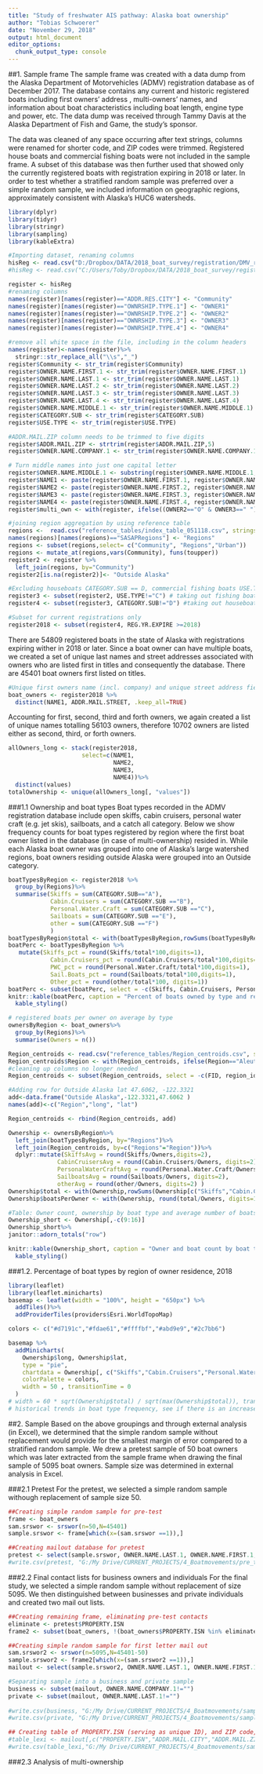 ```yaml
---
title: "Study of freshwater AIS pathway: Alaska boat ownership"
author: "Tobias Schwoerer"
date: "November 29, 2018"
output: html_document
editor_options: 
  chunk_output_type: console
---
```


##1. Sample frame 
The sample frame was created with a data dump from the Alaska Department of Motorvehicles (ADMV) registration database as of December 2017. The database contains any current and historic registered boats including first owners' address , multi-owners' names, and information about boat characteristics including boat length, engine type and power, etc. The data dump was received through Tammy Davis at the Alaska Department of Fish and Game, the study's sponsor. 

The data was cleaned of any space occurring after text strings, columns were renamed for shorter code, and ZIP codes were trimmed. Registered house boats and commercial fishing boats were not included in the sample frame. A subset of this database was then further used that showed only the currently registered boats with registration expiring in 2018 or later. In order to test whether a stratified random sample was preferred over a simple random sample, we included information on geographic regions, approximately consistent with Alaska's HUC6 watersheds.  
```r

library(dplyr)
library(tidyr)
library(stringr)
library(sampling)
library(kableExtra)

#Importing dataset, renaming columns
hisReg <- read.csv("D:/Dropbox/DATA/2018_boat_survey/registration/DMV_registered_boats_data_2017.csv", stringsAsFactors=FALSE)
#hisReg <- read.csv("C:/Users/Toby/Dropbox/DATA/2018_boat_survey/registration/DMV_registered_boats_data_2017.csv", stringsAsFactors=FALSE)

register <- hisReg
#renaming columns
names(register)[names(register)=="ADDR.RES.CITY"] <- "Community"
names(register)[names(register)=="OWNRSHIP.TYPE.1"] <- "OWNER1"
names(register)[names(register)=="OWNRSHIP.TYPE.2"] <- "OWNER2"
names(register)[names(register)=="OWNRSHIP.TYPE.3"] <- "OWNER3"
names(register)[names(register)=="OWNRSHIP.TYPE.4"] <- "OWNER4"

#remove all white space in the file, including in the column headers
names(register)<-names(register)%>% 
  stringr::str_replace_all("\\s","_")
register$Community <- str_trim(register$Community)
register$OWNER.NAME.FIRST.1 <- str_trim(register$OWNER.NAME.FIRST.1)
register$OWNER.NAME.LAST.1 <- str_trim(register$OWNER.NAME.LAST.1)
register$OWNER.NAME.LAST.2 <- str_trim(register$OWNER.NAME.LAST.2)
register$OWNER.NAME.LAST.3 <- str_trim(register$OWNER.NAME.LAST.3)
register$OWNER.NAME.LAST.4 <- str_trim(register$OWNER.NAME.LAST.4)
register$OWNER.NAME.MIDDLE.1 <- str_trim(register$OWNER.NAME.MIDDLE.1)
register$CATEGORY.SUB <- str_trim(register$CATEGORY.SUB)
register$USE.TYPE <- str_trim(register$USE.TYPE)

#ADDR.MAIL.ZIP column needs to be trimmed to five digits
register$ADDR.MAIL.ZIP <- strtrim(register$ADDR.MAIL.ZIP,5)
register$OWNER.NAME.COMPANY.1 <- str_trim(register$OWNER.NAME.COMPANY.1)

# Turn middle names into just one capital letter
register$OWNER.NAME.MIDDLE.1 <- substring(register$OWNER.NAME.MIDDLE.1, 1, 1)
register$NAME1 <- paste(register$OWNER.NAME.FIRST.1, register$OWNER.NAME.MIDDLE.1, register$OWNER.NAME.LAST.1, register$OWNER.NAME.COMPANY.1, sep=" ")
register$NAME2 <- paste(register$OWNER.NAME.FIRST.2, register$OWNER.NAME.MIDDLE.2, register$OWNER.NAME.LAST.2, register$OWNER.NAME.COMPANY.2, sep=" ")
register$NAME3 <- paste(register$OWNER.NAME.FIRST.3, register$OWNER.NAME.MIDDLE.3, register$OWNER.NAME.LAST.3, register$OWNER.NAME.COMPANY.3, sep=" ")
register$NAME4 <- paste(register$OWNER.NAME.FIRST.4, register$OWNER.NAME.MIDDLE.4, register$OWNER.NAME.LAST.4, register$OWNER.NAME.COMPANY.4, sep=" ")
register$multi_own <- with(register, ifelse((OWNER2=="O" & OWNER3==" "),2,ifelse((OWNER3=="O" & OWNER4==" "),3,ifelse((OWNER4=="O"|OWNER4=="S"),4,1))))

#joining region aggregation by using reference table
regions <-  read.csv("reference_tables/index_table_051118.csv", stringsAsFactors=FALSE)
names(regions)[names(regions)=="SASAPRegions"] <- "Regions"
regions <- subset(regions,select= c("Community", "Regions","Urban"))
regions <- mutate_at(regions,vars(Community), funs(toupper))
register2 <- register %>%
  left_join(regions, by="Community")
register2[is.na(register2)]<- "Outside Alaska"

#Excluding houseboats CATEGORY.SUB == D, commercial fishing boats USE.TYPE == C
register3 <- subset(register2, USE.TYPE!="C") # taking out fishing boats
register4 <- subset(register3, CATEGORY.SUB!="D") #taking out houseboats

#Subset for current registrations only
register2018 <- subset(register4, REG.YR.EXPIRE >=2018)
```

There are 54809 registered boats in the state of Alaska with registrations expiring wither in 2018 or later. Since a boat owner can have multiple boats, we created a set of unique last names and street addresses associated with owners who are listed first in titles and consequently the database. There are 45401 boat owners first listed on titles. 

```r
#Unique first owners name (incl. company) and unique street address field
boat_owners <- register2018 %>%
  distinct(NAME1, ADDR.MAIL.STREET, .keep_all=TRUE)
```

Accounting for first, second, third and forth owners, we again created a list of unique names totalling  56103 owners, therefore 10702 owners are listed either as second, third, or forth owners. 
```r
allOwners_long <- stack(register2018, 
                     select=c(NAME1, 
                              NAME2, 
                              NAME3,
                              NAME4))%>%
  distinct(values)
totalOwnership <- unique(allOwners_long[, "values"])
```  


###1.1 Ownership and boat types 
Boat types recorded in the ADMV registration database include open skiffs, cabin cruisers, personal water craft (e.g. jet skis), sailboats, and a catch all category. Below we show frequency counts for boat types registered by region where the first boat owner listed in the database (in case of multi-ownership) resided in. While each Alaska boat owner was grouped into one of Alaska's large watershed regions,  boat owners residing outside Alaska were grouped into an Outside category. 
```r
boatTypesByRegion <- register2018 %>%
  group_by(Regions)%>%
  summarise(Skiffs = sum(CATEGORY.SUB=="A"),
            Cabin.Cruisers = sum(CATEGORY.SUB =="B"),
            Personal.Water.Craft = sum(CATEGORY.SUB =="C"),
            Sailboats = sum(CATEGORY.SUB =="E"),
            other = sum(CATEGORY.SUB =="F")
            )
boatTypesByRegion$total <- with(boatTypesByRegion,rowSums(boatTypesByRegion[c("Skiffs","Cabin.Cruisers","Personal.Water.Craft","Sailboats","other")]))
boatPerc <- boatTypesByRegion %>%
   mutate(Skiffs_pct = round(Skiffs/total*100,digits=1),
            Cabin.Cruisers_pct = round(Cabin.Cruisers/total*100,digits=1),
            PWC_pct = round(Personal.Water.Craft/total*100,digits=1),
            Sail.Boats_pct = round(Sailboats/total*100,digits=1),
            Other_pct = round(other/total*100, digits=1))
boatPerc <- subset(boatPerc, select = -c(Skiffs, Cabin.Cruisers, Personal.Water.Craft, Sailboats, other, total)) #dropping unnecessary columns
knitr::kable(boatPerc, caption = "Percent of boats owned by type and region of owner residence, 2018")%>%
  kable_styling()

# registered boats per owner on average by type
ownersByRegion <- boat_owners%>%
  group_by(Regions)%>%
  summarise(Owners = n())

Region_centroids <- read.csv("reference_tables/Region_centroids.csv", stringsAsFactors = FALSE)
Region_centroids$Region <- with(Region_centroids, ifelse(Region=="Aleutian Islands", "Alaska Peninsula and Aleutian Islands", Region))
#cleaning up columns no longer needed
Region_centroids <- subset(Region_centroids, select = -c(FID, region_id, area_km))

#Adding row for Outside Alaska lat 47.6062, -122.3321
add<-data.frame("Outside Alaska",-122.3321,47.6062 )
names(add)<-c("Region","long", "lat")

Region_centroids <- rbind(Region_centroids, add)

Ownership <- ownersByRegion%>%
  left_join(boatTypesByRegion, by="Regions")%>%
  left_join(Region_centroids, by=c("Regions"="Region"))%>%
  dplyr::mutate(SkiffsAvg = round(Skiffs/Owners,digits=2),
              CabinCruisersAvg = round(Cabin.Cruisers/Owners, digits=2),
              PersonalWaterCraftAvg = round(Personal.Water.Craft/Owners,digits=2),
              SailboatsAvg = round(Sailboats/Owners, digits=2),
              otherAvg = round(other/Owners, digits=2) )
Ownership$total <- with(Ownership,rowSums(Ownership[c("Skiffs","Cabin.Cruisers","Personal.Water.Craft","Sailboats","other")]))
Ownership$boatsPerOwner <- with(Ownership, round(total/Owners, digits=1))

#Table: Owner count, ownership by boat type and average number of boats owned in 2018
Ownership_short <- Ownership[,-c(9:16)]
Ownership_short%>%
janitor::adorn_totals("row")

knitr::kable(Ownership_short, caption = "Owner and boat count by boat type and region of owner residence, 2018")%>%
  kable_styling()
```

###1.2. Percentage of boat types by region of owner residence, 2018
```r
library(leaflet)
library(leaflet.minicharts)
basemap <- leaflet(width = "100%", height = "650px") %>%
  addTiles()%>%
  addProviderTiles(providers$Esri.WorldTopoMap)

colors <- c("#d7191c","#fdae61","#ffffbf","#abd9e9","#2c7bb6")

basemap %>%
  addMinicharts(
    Ownership$long, Ownership$lat,
    type = "pie",
    chartdata = Ownership[, c("Skiffs","Cabin.Cruisers","Personal.Water.Craft","Sailboats","other")], 
    colorPalette = colors, 
    width = 50 , transitionTime = 0
  )
# width = 60 * sqrt(Ownership$total) / sqrt(max(Ownership$total)), transitionTime = 0
# historical trends in boat type frequency, see if there is an increase in personal water craft, can't look at this since database is showing expired and not renewed assets for a certain year and not what in that year was actually registered. In cany case below is the code. 
```


##2. Sample
Based on the above groupings and through external analysis (in Excel), we determined that the simple random sample without replacement would provide for the smallest margin of error compared to a stratified random sample. We drew a pretest sample of 50 boat owners which was later extracted from the sample frame when drawing the final sample of 5095 boat owners. Sample size was determined in external analysis in Excel.   

###2.1 Pretest
For the pretest, we selected a simple random sample withough replacement of sample size 50. 
```r
##Creating simple random sample for pre-test
frame <- boat_owners
sam.srswor <- srswor(n=50,N=45401)
sample.srswor <- frame[which(x=(sam.srswor ==1)),]

##Creating mailout database for pretest
pretest <- select(sample.srswor, OWNER.NAME.LAST.1, OWNER.NAME.FIRST.1, OWNER.NAME.MIDDLE.1, OWNER.NAME.SFX.1, OWNER.NAME.COMPANY.1, ADDR.MAIL.STREET, ADDR.MAIL.EXTRA.LINE, ADDR.MAIL.CITY, ADDR.MAIL.STATE, ADDR.MAIL.COUNTRY, ADDR.MAIL.ZIP , PROPERTY.ISN, CATEGORY.SUB, USE.TYPE)
#write.csv(pretest, "G:/My Drive/CURRENT_PROJECTS/4_Boatmovements/pre_test/pretest_contacts.csv")
```

###2.2 Final contact lists for business owners and individuals
For the final study, we selected a simple random sample without replacement of size 5095. We then distinguished between businesses and private individuals and created two mail out lists. 
```r
##Creating remaining frame, eliminating pre-test contacts
eliminate <- pretest$PROPERTY.ISN
frame2 <- subset(boat_owners, !(boat_owners$PROPERTY.ISN %in% eliminate))

##Creating simple random sample for first letter mail out
sam.srswor2 <- srswor(n=5095,N=45401-50)
sample.srswor2 <- frame2[which(x=(sam.srswor2 ==1)),]
mailout <- select(sample.srswor2, OWNER.NAME.LAST.1, OWNER.NAME.FIRST.1, OWNER.NAME.MIDDLE.1, OWNER.NAME.SFX.1, OWNER.NAME.COMPANY.1, ADDR.MAIL.STREET, ADDR.MAIL.EXTRA.LINE, ADDR.MAIL.CITY, ADDR.MAIL.STATE, ADDR.MAIL.COUNTRY, ADDR.MAIL.ZIP , PROPERTY.ISN, CATEGORY.SUB, USE.TYPE)

#Separating sample into a business and private sample
business <- subset(mailout, OWNER.NAME.COMPANY.1!="")
private <- subset(mailout, OWNER.NAME.LAST.1!="")
  
#write.csv(business, "G:/My Drive/CURRENT_PROJECTS/4_Boatmovements/sampling/business_mailout.csv")
#write.csv(private, "G:/My Drive/CURRENT_PROJECTS/4_Boatmovements/sampling/private_mailout.csv")

## Creating table of PROPERTY.ISN (serving as unique ID), and ZIP code, for research subject payment documentation
#table_lexi <- mailout[,c("PROPERTY.ISN","ADDR.MAIL.CITY","ADDR.MAIL.ZIP")]
#write.csv(table_lexi,"G:/My Drive/CURRENT_PROJECTS/4_Boatmovements/sampling/table_lexi.csv")
```

###2.3 Analysis of multi-ownership
```r

```